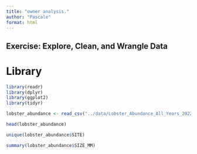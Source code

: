 ```yaml
---
title: "owner analysis."
author: "Pascale"
format: html
---
```

## Exercise: Explore, Clean, and Wrangle Data
# Library
```r
library(readr)
library(dplyr)
library(ggplot2)
library(tidyr)
```

```r
lobster_abundance <- read_csv("../data/Lobster_Abundance_All_Years_20220829.csv")
```

```r
head(lobster_abundance)

unique(lobster_abundance$SITE)

summary(lobster_abundance$SIZE_MM)
```

